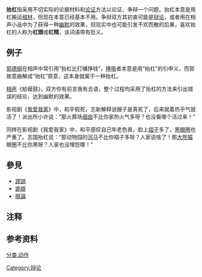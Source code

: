 {{inappropriate tone|time=2014-07-03T06:55:52+00:00}}
{{original research|time=2014-07-03T06:55:52+00:00}}
'''抬杠'''指采用不切实际的论据材料和[[论证|论证]]方法以论证、争辩一个问题。抬杠本意是用杠{{notetag|一般是两条或以上}}搬运[[棺材|棺材]]，但现在本意已经基本不用。争辩双方其初衷可能是[[辩论|辩论]]，或者用在相声小品中为了获得一种[[幽默|幽默]]的效果，但现实中也可能引发不欢而散的后果，喜欢抬杠的人称为'''杠頭'''或'''杠精'''，该词语带有贬义。



==例子==
[[郭德纲|郭德纲]]在相声中常引用“抬杠比打幡挣钱”，[[捧哏|捧哏]]者本意是用“抬杠”的引申义，而郭故意曲解成“抬杠”原意，这本身就属于一种抬杠。

[[相声|相声]]《蛤蟆鼓》，双方你有前言我有去语，整个过程均采用了抬杠的方法来引出错误的结论，达到幽默的效果。

影视剧《[[我爱我家_(家庭情景喜剧)|我爱我家]]》中，和平假死，志新解释说嫂子是真死了，后来就着热乎气就活了！派出所小许说：“那火葬场[[烟囱|烟囱]]不比你家热火气多呀？也没看哪个活过来！”

同样在影视剧《我爱我家》中，和平感叹自己年老色衰，脸上[[皱纹|褶子]]多了，[[黑眼圈|黑眼圈]]也严重了。志国抬杠说：“那动物园的[[河马|河马]]不比你褶子多呀？人家说啥了！那[[大熊猫|大熊猫]]眼圈不比你黑呀？人家也没埋怨哪！”

==參見==
* [[謬誤|謬誤]]
* [[詭辯|詭辯]]
* [[辯論|辯論]]

==注释==
{{notefoot}}

==参考资料==
{{reflist}}

[[Category:辩论|Category:辩论]]
[[分类:动作|分类:动作]]